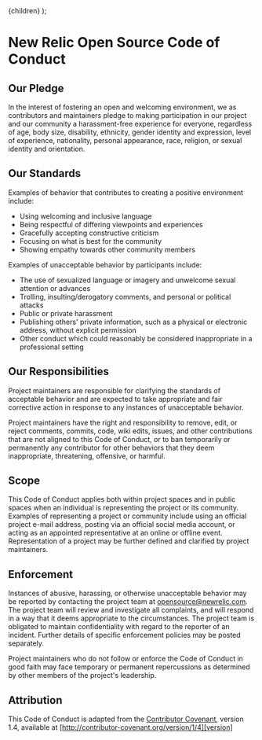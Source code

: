 
  <Layout fullWidth>
    <SEO title="New Relic Open Source Code of Conduct" />
    {children}
  </Layout>
);

# New Relic Open Source Code of Conduct

## Our Pledge

In the interest of fostering an open and welcoming environment, we as contributors and maintainers pledge to making participation in our project and our community a harassment-free experience for everyone, regardless of age, body size, disability, ethnicity, gender identity and expression, level of experience, nationality, personal appearance, race, religion, or sexual identity and orientation.

## Our Standards

Examples of behavior that contributes to creating a positive environment include:

* Using welcoming and inclusive language
* Being respectful of differing viewpoints and experiences
* Gracefully accepting constructive criticism
* Focusing on what is best for the community
* Showing empathy towards other community members

Examples of unacceptable behavior by participants include:

* The use of sexualized language or imagery and unwelcome sexual attention or advances
* Trolling, insulting/derogatory comments, and personal or political attacks
* Public or private harassment
* Publishing others' private information, such as a physical or electronic address, without explicit permission
* Other conduct which could reasonably be considered inappropriate in a professional setting

## Our Responsibilities

Project maintainers are responsible for clarifying the standards of acceptable behavior and are expected to take appropriate and fair corrective action in response to any instances of unacceptable behavior.

Project maintainers have the right and responsibility to remove, edit, or reject comments, commits, code, wiki edits, issues, and other contributions that are not aligned to this Code of Conduct, or to ban temporarily or permanently any contributor for other behaviors that they deem inappropriate, threatening, offensive, or harmful.

## Scope

This Code of Conduct applies both within project spaces and in public spaces when an individual is representing the project or its community. Examples of representing a project or community include using an official project e-mail address, posting via an official social media account, or acting as an appointed representative at an online or offline event. Representation of a project may be further defined and clarified by project maintainers.

## Enforcement

Instances of abusive, harassing, or otherwise unacceptable behavior may be reported by contacting the project team at opensource@newrelic.com. The project team will review and investigate all complaints, and will respond in a way that it deems appropriate to the circumstances. The project team is obligated to maintain confidentiality with regard to the reporter of an incident. Further details of specific enforcement policies may be posted separately.

Project maintainers who do not follow or enforce the Code of Conduct in good faith may face temporary or permanent repercussions as determined by other members of the project's leadership.

## Attribution

This Code of Conduct is adapted from the [Contributor Covenant][homepage], version 1.4, available at [http://contributor-covenant.org/version/1/4][version]

[homepage]: http://contributor-covenant.org
[version]: http://contributor-covenant.org/version/1/4/
